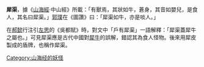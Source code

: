 '''犀渠'''，據《[[山海經|山海經]]·中山經》所載：「有獸焉，其狀如牛，蒼身，其音如嬰兒，是食人，其名曰犀渠。」[[郭璞|郭璞]]在《圖讚》曰：「犀渠如牛，亦是啖人。」

在[[郝懿|郝懿]]行注引[[左思|左思]]的《吳都賦》時，對文中「戶有犀渠」一語解釋：「犀渠蓋犀牛之屬也。」可見犀渠應是古代中國對[[犀牛|犀牛]]的誤解，錯認其為食人怪物。後來用犀皮製成的盾牌，也稱作犀渠。


[[Category:山海经的妖怪|Category:山海经的妖怪]]